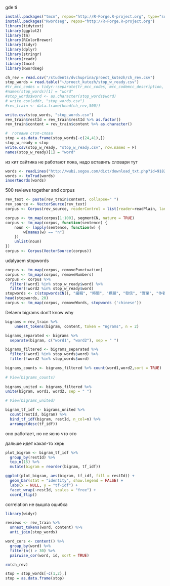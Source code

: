gde ti
```r
install.packages("tmcn", repos="http://R-Forge.R-project.org", type="source")
install.packages("Rwordseg", repos="http://R-Forge.R-project.org")
library(tidytext)
library(ggplot2)
library(tm)
library(RColorBrewer)
library(tidyr)
library(dplyr)
library(stringr)
library(readr)
library(tmcn)
library(Rwordseg)

ch_rev = read.csv("/students/dvchuprina/proect_kutezh/ch_rev.csv")
stop_words = read.table("~/proect_kutezh/stop_w_ready.csv")
#tr_mcc_codes = tidyr::separate(tr_mcc_codes, mcc_codemcc_description, c("mcc_code", "mcc_description"), ";")
#names(stop_words)[1] = "word"
#stop_words$word <- as.character(stop_words$word)
# write.csv(addr, "stop_words.csv")
#rev_train <- data.frame(head(ch_rev,500))

write.csv(stop_words, "stop_words.csv")
rev_train$restId = rev_train$restId %>% as.factor()
rev_train$content = rev_train$content %>% as.character()
```

```r
#  готовые стоп-слова
stop = as.data.frame(stop_words[-c(24,41),])
stop_w_ready = stop
write.csv(stop_w_ready, "stop_w_ready.csv", row.names = F)
names(stop_w_ready)[1] = "word"
```
из кит сайтика не работают пока, надо вставить словари тут
```r

words <- readLines("http://wubi.sogou.com/dict/download_txt.php?id=9182")
words <- toTrad(words)
insertWords(words)

```

500 reviews together and corpus
```r
rev_text <- paste(rev_train$content, collapse=" ")
rev_source <- VectorSource(rev_text)
corpus <- Corpus(rev_source, readerControl = list(reader=readPlain, language="cn"))

corpus <- tm_map(corpus[1:100], segmentCN, nature = TRUE)
corpus <- tm_map(corpus, function(sentence) {
    noun <- lapply(sentence, function(w) {
        w[names(w) == "n"]
    })
    unlist(noun)
})
corpus <- Corpus(VectorSource(corpus))
```
udalyaem stopwords
```r
corpus <- tm_map(corpus, removePunctuation)
corpus <- tm_map(corpus, removeNumbers)
corpus <- corpus %>%
  filter(!word1 %in% stop_w_ready$word) %>%
  filter(!word2 %in% stop_w_ready$word)
stopwords <- c(stopwordsCN(), "編輯", "時間", "標題", "發信", "實業", "作者")
head(stopwords, 20)
corpus <- tm_map(corpus, removeWords, stopwords ('chinese'))
```



Delaem bigrams don't know why
```r
bigrams = rev_train %>%
    unnest_tokens(bigram, content, token = "ngrams", n = 2)

bigrams_separated <- bigrams %>%
  separate(bigram, c("word1", "word2"), sep = " ")

bigrams_filtered <- bigrams_separated %>%
  filter(!word1 %in% stop_words$word) %>%
  filter(!word2 %in% stop_words$word)

bigrams_counts <- bigrams_filtered %>% count(word1,word2,sort = TRUE)
  
# View(bigrams_counts)
  
bigrams_united <- bigrams_filtered %>%
unite(bigram, word1, word2, sep = " ")

# View(bigrams_united)

bigram_tf_idf <- bigrams_united %>%
  count(restId, bigram) %>%
  bind_tf_idf(bigram, restId, n_col=n) %>%
  arrange(desc(tf_idf))
```
оно работает, но не ясно что это

дальше идет какая-то херь
```r
plot_bigram <- bigram_tf_idf %>% 
  group_by(restId) %>% 
  top_n(15) %>%
  mutate(bigram = reorder(bigram, tf_idf))

ggplot(plot_bigram, aes(bigram, tf_idf, fill = restId)) +
  geom_bar(stat = "identity", show.legend = FALSE) +
  labs(x = NULL, y = "tf-idf") +
  facet_wrap(~restId, scales = "free") +
  coord_flip()
```
correlation не вышла ошибка 
```r
library(widyr)

reviews <- rev_train %>%
  unnest_tokens(word, content) %>%
  anti_join(stop_words)

word_cors <- content() %>%
  group_by(word) %>%
  filter(n() > 30) %>%
  pairwise_cor(word, id, sort = TRUE)

rm(ch_rev)
```

```r
stop = stop_words[-c(1,2),]
stop = as.data.frame(stop)
```


